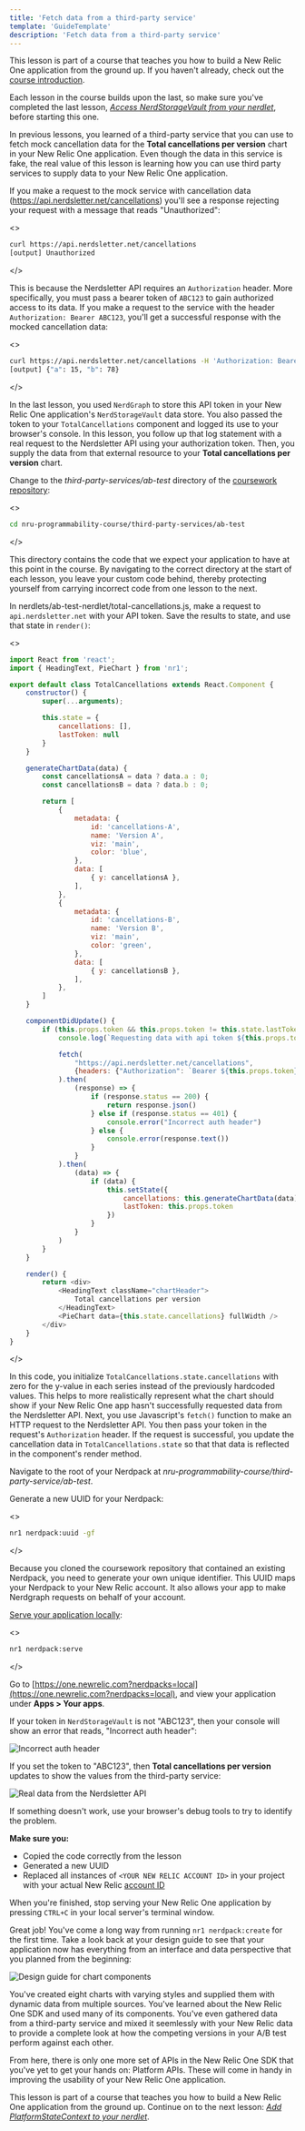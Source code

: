 ```yaml
---
title: 'Fetch data from a third-party service'
template: 'GuideTemplate'
description: 'Fetch data from a third-party service'
---
```


<HideWhenEmbedded>

<Callout variant="course">

This lesson is part of a course that teaches you how to build a New Relic One application from the ground up. If you haven't already, check out the [course introduction](/ab-test).

Each lesson in the course builds upon the last, so make sure you've completed the last lesson, [_Access NerdStorageVault from your nerdlet_](/build-apps/ab-test/nerdstoragevault), before starting this one.

</Callout>

</HideWhenEmbedded>

In previous lessons, you learned of a third-party service that you can use to fetch mock cancellation data for the **Total cancellations per version** chart in your New Relic One application. Even though the data in this service is fake, the real value of this lesson is learning how you can use third party services to supply data to your New Relic One application.

If you make a request to the mock service with cancellation data (https://api.nerdsletter.net/cancellations) you'll see a response rejecting your request with a message that reads "Unauthorized":

<>

```sh
curl https://api.nerdsletter.net/cancellations
[output] Unauthorized
```
</>

This is because the Nerdsletter API requires an `Authorization` header. More specifically, you must pass a bearer token of `ABC123` to gain authorized access to its data. If you make a request to the service with the header `Authorization: Bearer ABC123`, you'll get a successful response with the mocked cancellation data:

<>

```sh
curl https://api.nerdsletter.net/cancellations -H 'Authorization: Bearer ABC123'
[output] {"a": 15, "b": 78}
```
</>

In the last lesson, you used `NerdGraph` to store this API token in your New Relic One application's `NerdStorageVault` data store. You also passed the token to your `TotalCancellations` component and logged its use to your browser's console. In this lesson, you follow up that log statement with a real request to the Nerdsletter API using your authorization token. Then, you supply the data from that external resource to your **Total cancellations per version** chart.

<Steps>

<Step>

Change to the _third-party-services/ab-test_ directory of the [coursework repository](https://github.com/newrelic-experimental/nru-programmability-course):

<>

```sh
cd nru-programmability-course/third-party-services/ab-test
```
</>

This directory contains the code that we expect your application to have at this point in the course. By navigating to the correct directory at the start of each lesson, you leave your custom code behind, thereby protecting yourself from carrying incorrect code from one lesson to the next.

</Step>

<Step>

In nerdlets/ab-test-nerdlet/total-cancellations.js, make a request to `api.nerdsletter.net` with your API token. Save the results to state, and use that state in `render()`:

<>

```js fileName=nerdlets/ab-test-nerdlet/total-cancellations.js lineHighlight=9,14-42,46-70,79
import React from 'react';
import { HeadingText, PieChart } from 'nr1';

export default class TotalCancellations extends React.Component {
    constructor() {
        super(...arguments);

        this.state = {
            cancellations: [],
            lastToken: null
        }
    }

    generateChartData(data) {
        const cancellationsA = data ? data.a : 0;
        const cancellationsB = data ? data.b : 0;

        return [
            {
                metadata: {
                    id: 'cancellations-A',
                    name: 'Version A',
                    viz: 'main',
                    color: 'blue',
                },
                data: [
                    { y: cancellationsA },
                ],
            },
            {
                metadata: {
                    id: 'cancellations-B',
                    name: 'Version B',
                    viz: 'main',
                    color: 'green',
                },
                data: [
                    { y: cancellationsB },
                ],
            },
        ]
    }

    componentDidUpdate() {
        if (this.props.token && this.props.token != this.state.lastToken) {
            console.log(`Requesting data with api token ${this.props.token}`)

            fetch(
                "https://api.nerdsletter.net/cancellations",
                {headers: {"Authorization": `Bearer ${this.props.token}`}}
            ).then(
                (response) => {
                    if (response.status == 200) {
                        return response.json()
                    } else if (response.status == 401) {
                        console.error("Incorrect auth header")
                    } else {
                        console.error(response.text())
                    }
                }
            ).then(
                (data) => {
                    if (data) {
                        this.setState({
                            cancellations: this.generateChartData(data),
                            lastToken: this.props.token
                        })
                    }
                }
            )
        }
    }

    render() {
        return <div>
            <HeadingText className="chartHeader">
                Total cancellations per version
            </HeadingText>
            <PieChart data={this.state.cancellations} fullWidth />
        </div>
    }
}
```
</>

In this code, you initialize `TotalCancellations.state.cancellations` with zero for the y-value in each series instead of the previously hardcoded values. This helps to more realistically represent what the chart should show if your New Relic One app hasn't successfully requested data from the Nerdsletter API. Next, you use Javascript's `fetch()` function to make an HTTP request to the Nerdsletter API. You then pass your token in the request's `Authorization` header. If the request is successful, you update the cancellation data in `TotalCancellations.state` so that that data is reflected in the component's render method.

</Step>

<Step>

Navigate to the root of your Nerdpack at _nru-programmability-course/third-party-service/ab-test_.

</Step>

<Step>

Generate a new UUID for your Nerdpack:

<>

```sh
nr1 nerdpack:uuid -gf
```
</>

Because you cloned the coursework repository that contained an existing Nerdpack, you need to generate your own unique identifier. This UUID maps your Nerdpack to your New Relic account. It also allows your app to make Nerdgraph requests on behalf of your account.

</Step>

<Step>

[Serve your application locally](/build-apps/publish-deploy/serve):

<>

```sh
nr1 nerdpack:serve
```
</>

</Step>

<Step>

Go to [https://one.newrelic.com?nerdpacks=local](https://one.newrelic.com?nerdpacks=local), and view your application under **Apps > Your apps**.

If your token in `NerdStorageVault` is not "ABC123", then your console will show an error that reads, "Incorrect auth header":

![Incorrect auth header](../../../images/ab-test/incorrect-auth-header.png)

If you set the token to "ABC123", then **Total cancellations per version** updates to show the values from the third-party service:

![Real data from the Nerdsletter API](../../../images/ab-test/nerdsletter-success.png)

<Callout variant="tip">

If something doesn't work, use your browser's debug tools to try to identify the problem.

**Make sure you:**

- Copied the code correctly from the lesson
- Generated a new UUID
- Replaced all instances of `<YOUR NEW RELIC ACCOUNT ID>` in your project with your actual New Relic [account ID](https://docs.newrelic.com/docs/accounts/accounts-billing/account-setup/account-id)

</Callout>

When you're finished, stop serving your New Relic One application by pressing `CTRL+C` in your local server's terminal window.

</Step>

</Steps>

Great job! You've come a long way from running `nr1 nerdpack:create` for the first time. Take a look back at your design guide to see that your application now has everything from an interface and data perspective that you planned from the beginning:

![Design guide for chart components](../../../images/ab-test/charts-design-guide.png)

You've created eight charts with varying styles and supplied them with dynamic data from multiple sources. You've learned about the New Relic One SDK and used many of its components. You've even gathered data from a third-party service and mixed it seemlessly with your New Relic data to provide a complete look at how the competing versions in your A/B test perform against each other.

From here, there is only one more set of APIs in the New Relic One SDK that you've yet to get your hands on: Platform APIs. These will come in handy in improving the usability of your New Relic One application.

<HideWhenEmbedded>

<Callout variant="course">

This lesson is part of a course that teaches you how to build a New Relic One application from the ground up. Continue on to the next lesson: [_Add PlatformStateContext to your nerdlet_](/build-apps/ab-test/platform-state-context).

</Callout>

</HideWhenEmbedded>
